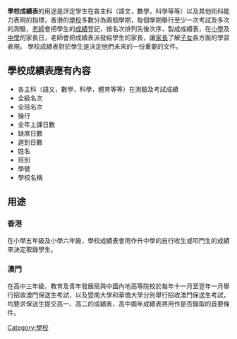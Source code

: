 {{wwv}}
'''學校成績表'''的用途是評定學生在各主科（語文，數學，科學等等）以及其他術科能力表現的指標，香港的[[學校|學校]]多數分為兩個學期，每個學期舉行至少一次考試及多次的測驗，[[老師|老師]]會把學生的[[成績|成績]]登記，按名次排列先後次序，製成成績表，在[[小學|小學]]及[[中學|中學]]的家長日，老師會把成績表派發給學生的家長，讓[[家長|家長]]了解[[子女|子女]]各方面的學習表現。 學校成績表對於學生是決定他們未來的一份重要的文件。

==學校成績表應有內容==
*各主科（語文，數學，科學，體育等等）在測驗及考試成績
*全級名次
*全班名次
*操行
*全年上課日數
*缺席日數
*遲到日數
*姓名
*班別
*學號
*學校名稱

==用途==
===香港===
在小學五年級及小學六年級，學校成績表會用作升中學的自行收生或叩門生的成績來決定取錄學生。

=== 澳門 ===
在高中三年級，教育及青年發展局與中國內地高等院校於每年十一月至翌年一月舉行招收澳門保送生考試，以及暨南大學和華僑大學分別舉行招收澳門保送生考試，均要求保送生提交高一、高二的成績表，高中兩年成績表將用作是否錄取的首要條件。

{{Authority control}}
{{學校小作品}}
[[Category:學校|Category:學校]]